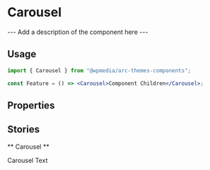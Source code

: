 

<Meta title="Components/Carousel" component={Carousel} />

# Carousel

--- Add a description of the component here ---

## Usage

```jsx
import { Carousel } from "@wpmedia/arc-themes-components";

const Feature = () => <Carousel>Component Children</Carousel>;
```

## Properties

<ArgsTable of={Carousel} />

## Stories

** Carousel **

<Canvas>
	<Story name="Carousel">
		<Carousel>Carousel Text</Carousel>
	</Story>
</Canvas>
